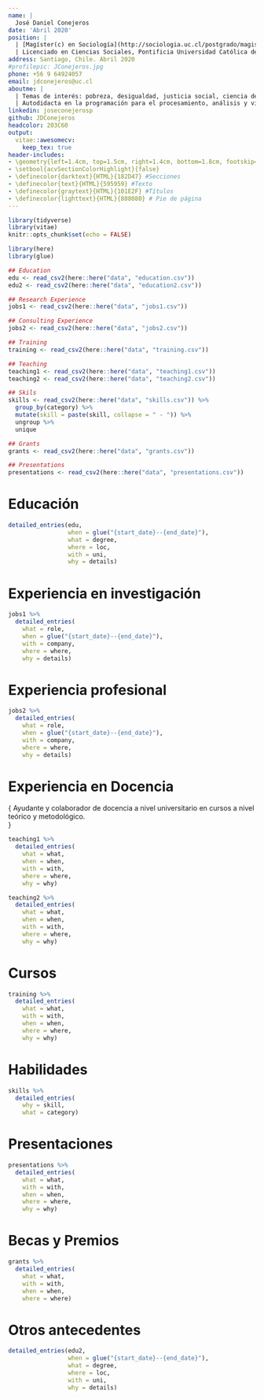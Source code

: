 ```yaml
---
name: | 
  José Daniel Conejeros
date: 'Abril 2020'
position: | 
  | [Magíster(c) en Sociología](http://sociologia.uc.cl/postgrado/magister-en-sociologia/), Pontificia Universidad Católica de Chile
  | Licenciado en Ciencias Sociales, Pontificia Universidad Católica de Chile
address: Santiago, Chile. Abril 2020
#profilepic: JConejeros.jpg
phone: +56 9 64924057
email: jdconejeros@uc.cl
aboutme: | 
  | Temas de interés: pobreza, desigualdad, justicia social, ciencia de datos y metodologías cuantitativas. 
  | Autodidacta en la programación para el procesamiento, análisis y visualización de datos sociales. 
linkedin: joseconejerosp
github: JDConejeros
headcolor: 203C60
output: 
  vitae::awesomecv:
    keep_tex: true
header-includes:
- \geometry{left=1.4cm, top=1.5cm, right=1.4cm, bottom=1.8cm, footskip=.5cm}
- \setbool{acvSectionColorHighlight}{false}
- \definecolor{darktext}{HTML}{182D47} #Secciones
- \definecolor{text}{HTML}{595959} #Texto
- \definecolor{graytext}{HTML}{101E2F} #Títulos
- \definecolor{lighttext}{HTML}{808080} # Pie de página
---
```


```r
library(tidyverse)
library(vitae)
knitr::opts_chunk$set(echo = FALSE)
```

```r
library(here)
library(glue)

## Education
edu <- read_csv2(here::here("data", "education.csv"))
edu2 <- read_csv2(here::here("data", "education2.csv"))

## Research Experience 
jobs1 <- read_csv2(here::here("data", "jobs1.csv"))

## Consulting Experience 
jobs2 <- read_csv2(here::here("data", "jobs2.csv"))

## Training
training <- read_csv2(here::here("data", "training.csv"))

## Teaching 
teaching1 <- read_csv2(here::here("data", "teaching1.csv"))
teaching2 <- read_csv2(here::here("data", "teaching2.csv"))

## Skils
skills <- read_csv2(here::here("data", "skills.csv")) %>% 
  group_by(category) %>% 
  mutate(skill = paste(skill, collapse = " - ")) %>% 
  ungroup %>% 
  unique

## Grants
grants <- read_csv2(here::here("data", "grants.csv"))

## Presentations
presentations <- read_csv2(here::here("data", "presentations.csv"))
```

# Educación 

```r
detailed_entries(edu, 
                 when = glue("{start_date}--{end_date}"),
                 what = degree,
                 where = loc,
                 with = uni,
                 why = details)
```

# Experiencia en investigación

```r
jobs1 %>% 
  detailed_entries(
    what = role,
    when = glue("{start_date}--{end_date}"),
    with = company,
    where = where,
    why = details)
```


# Experiencia profesional

```r
jobs2 %>% 
  detailed_entries(
    what = role,
    when = glue("{start_date}--{end_date}"),
    with = company,
    where = where,
    why = details)
```

# Experiencia en Docencia

\footnotesize{
Ayudante y colaborador de docencia a nivel universitario en cursos a nivel teórico y metodológico.   
}

```r
teaching1 %>% 
  detailed_entries(
    what = what, 
    when = when,
    with = with, 
    where = where, 
    why = why)
```

```r
teaching2 %>% 
  detailed_entries(
    what = what, 
    when = when, 
    with = with, 
    where = where, 
    why = why)
```


# Cursos 

```r
training %>% 
  detailed_entries(
    what = what, 
    with = with, 
    when = when, 
    where = where, 
    why = why)
```

\break

# Habilidades

```r
skills %>% 
  detailed_entries(
    why = skill, 
    what = category)
```


# Presentaciones 

```r
presentations %>% 
  detailed_entries(
    what = what,
    with = with,
    when = when,
    where = where,
    why = why)
```

# Becas y Premios

```r
grants %>% 
  detailed_entries(
    what = what, 
    with = with, 
    when = when,  
    where = where)
```

# Otros antecedentes 

```r
detailed_entries(edu2, 
                 when = glue("{start_date}--{end_date}"),
                 what = degree,
                 where = loc,
                 with = uni,
                 why = details)
```
